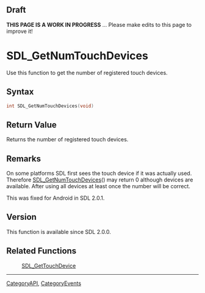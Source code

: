 == Draft ==

'''THIS PAGE IS A WORK IN PROGRESS''' ... Please make edits to this page to improve it!



<!-- #*^*^*^*^*See http://wiki.libsdl.org/moin.cgi/SGFunctions for details on editing this page*^*^*^*^* -->


= SDL_GetNumTouchDevices =
Use this function to get the number of registered touch devices.




== Syntax ==
<syntaxhighlight lang='c++'>
int SDL_GetNumTouchDevices(void)
</syntaxhighlight>


== Return Value ==
Returns the number of registered touch devices.



== Remarks ==
On some platforms SDL first sees the touch device if it was actually used.
Therefore [[SDL_GetNumTouchDevices]]() may return 0 although devices are available.
After using all devices at least once the number will be correct.

This was fixed for Android in SDL 2.0.1.

== Version ==
This function is available since SDL 2.0.0.

== Related Functions ==
:[[SDL_GetTouchDevice]]

----
[[CategoryAPI]], [[CategoryEvents]]
<!-- #See the Style Guide for instructions on editing the footer. -->
